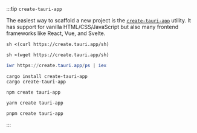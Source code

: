 
:::tip `create-tauri-app`

The easiest way to scaffold a new project is the [`create-tauri-app`](https://github.com/tauri-apps/create-tauri-app) utility. It has support for vanilla HTML/CSS/JavaScript but also many frontend frameworks like React, Vue, and Svelte.

<Tabs groupId="package-manager">

<TabItem value="bash" label="bash" default>

```shell title=curl
sh <(curl https://create.tauri.app/sh)
```
```shell title=wget
sh <(wget https://create.tauri.app/sh)
```

</TabItem>
<TabItem value="powershell" label="powershell">

```powershell
iwr https://create.tauri.app/ps | iex
```

</TabItem>
<TabItem value="cargo" label="cargo">

```shell
cargo install create-tauri-app
cargo create-tauri-app
```

</TabItem>
<TabItem value="npm" label="npm">

```shell
npm create tauri-app
```

</TabItem>
<TabItem value="yarn" label="yarn">

```shell
yarn create tauri-app
```

</TabItem>
<TabItem value="pnpm" label="pnpm">

```shell
pnpm create tauri-app
```

</TabItem>
</Tabs>
:::
